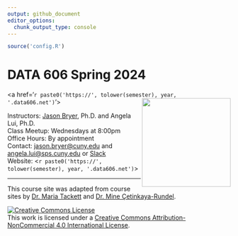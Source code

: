 ```yaml
---
output: github_document
editor_options: 
  chunk_output_type: console
---
```


<!-- README.md is generated from README.Rmd. Please edit that file -->

```r
source('config.R')
```

DATA 606 Spring 2024
================

<a href='`r paste0('https://', tolower(semester), year, '.data606.net')`'><img src='website/images/course_logo.png' align="right" height="200" /></a>

Instructors: [Jason Bryer](https://bryer.org), Ph.D. and Angela Lui,
Ph.D.  
Class Meetup: Wednesdays at 8:00pm  
Office Hours: By appointment  
Contact: <jason.bryer@cuny.edu> and <angela.lui@sps.cuny.edu> or
[Slack](`r slack_link`)  
Website: <`r paste0('https://', tolower(semester), year, '.data606.net')`>

<hr> 

This course site was adapted from course sites by [Dr. Maria Tackett](https://github.com/sta210-fa21) and [Dr. Mine Çetinkaya-Rundel](https://sta210-s22.github.io/website/).

<a rel="license" href="http://creativecommons.org/licenses/by-nc/4.0/"><img alt="Creative Commons License" style="border-width:0" src="https://i.creativecommons.org/l/by-nc/4.0/88x31.png" /></a><br />This work is licensed under a <a rel="license" href="http://creativecommons.org/licenses/by-nc/4.0/">Creative Commons Attribution-NonCommercial 4.0 International License</a>.
